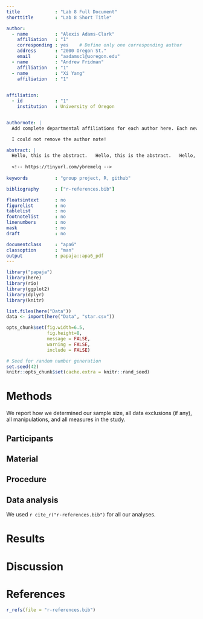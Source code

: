 ```yaml
---
title             : "Lab 8 Full Document"
shorttitle        : "Lab 8 Short Title"

author: 
  - name          : "Alexis Adams-Clark"
    affiliation   : "1"
    corresponding : yes    # Define only one corresponding author
    address       : "2000 Oregon St."
    email         : "aadamscl@uoregon.edu"
  - name          : "Andrew Fridman"
    affiliation   : "1"
  - name          : "Xi Yang"
    affiliation   : "1"
    

affiliation:
  - id            : "1"
    institution   : University of Oregon


authornote: |
  Add complete departmental affiliations for each author here. Each new line herein must be indented, like this line.

  I could not remove the author note!

abstract: |
  Hello, this is the abstract.   Hello, this is the abstract.   Hello, this is the abstract.   Hello, this is the abstract.   Hello, this is the abstract.   Hello, this is the abstract.   Hello, this is the abstract.   Hello, this is the abstract.   Hello, this is the abstract.   Hello, this is the abstract.   Hello, this is the abstract.   Hello, this is the abstract.   Hello, this is the abstract.   Hello, this is the abstract.   Hello, this is the abstract.   Hello, this is the abstract.   Hello, this is the abstract.   Hello, this is the abstract.   Hello, this is the abstract.   Hello, this is the abstract.   Hello, this is the abstract.   Hello, this is the abstract.   Hello, this is the abstract.   Hello, this is the abstract.   Hello, this is the abstract.   Hello, this is the abstract. 
  
  <!-- https://tinyurl.com/ybremelq -->
  
keywords          : "group project, R, github"

bibliography      : ["r-references.bib"]

floatsintext      : no
figurelist        : no
tablelist         : no
footnotelist      : no
linenumbers       : no
mask              : no
draft             : no

documentclass     : "apa6"
classoption       : "man"
output            : papaja::apa6_pdf
---
```


```r
library("papaja")
library(here)
library(rio)
library(ggplot2)
library(dplyr)
library(knitr)

list.files(here("Data"))
data <- import(here("Data", "star.csv"))

opts_chunk$set(fig.width=6.5, 
               fig.height=8, 
               message = FALSE, 
               warning = FALSE,
               include = FALSE)
```

```r
# Seed for random number generation
set.seed(42)
knitr::opts_chunk$set(cache.extra = knitr::rand_seed)
```



# Methods
We report how we determined our sample size, all data exclusions (if any), all manipulations, and all measures in the study. <!-- 21-word solution (Simmons, Nelson & Simonsohn, 2012; retrieved from http://ssrn.com/abstract=2160588) -->

## Participants

## Material

## Procedure

## Data analysis
We used `r cite_r("r-references.bib")` for all our analyses.


# Results

# Discussion


\newpage

# References
```r
r_refs(file = "r-references.bib")
```

\begingroup
\setlength{\parindent}{-0.5in}
\setlength{\leftskip}{0.5in}

<div id = "refs"></div>
\endgroup
